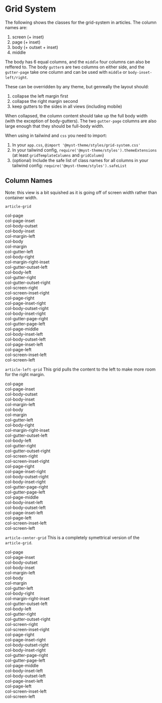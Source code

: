 
<Meta title="Components/Grid-System" />

# Grid System

The following shows the classes for the grid-system in articles.
The column names are:

1. screen (+ inset)
2. page (+ inset)
3. body (+ outset + inset)
4. middle

The body has 6 equal columns, and the `middle` four columns can also be reffered to. The body `gutter`s are two columns on either side, and the `gutter-page` take one column and can be used with `middle` or `body-inset-left/right`.

These can be overridden by any theme, but genreally the layout should:

1. collapse the left margin first
2. collapse the right margin second
3. keep gutters to the sides in all views (including mobile)

When collapsed, the column content should take up the full body width (with the exception of body-gutters). The two `gutter-page` columns are also large enough that they should be full-body width.

When using in tailwind and `css` you need to import:

1. In your `app.css`, `@import '@myst-theme/styles/grid-system.css'`
2. In your tailwind config, `require('@myst-theme/styles').themeExtensions` (at least `gridTemplateColumns` and `gridColumn`)
3. (optional) Include the safe list of class names for all columns in your tailwind config: `require('@myst-theme/styles').safeList`

## Column Names

Note: this view is a bit squished as it is going off of screen width rather than container width.

`article-grid`

<article className="article article-grid grid-gap">
  <div className="p-3 bg-gray-200 rounded col-page">col-page</div>
  <div className="p-3 bg-gray-200 rounded col-page-inset">col-page-inset</div>
  <div className="p-3 bg-gray-200 rounded col-body-outset">col-body-outset</div>
  <div className="p-3 bg-gray-200 rounded col-body-inset">col-body-inset</div>
  <div className="p-3 bg-gray-200 rounded col-margin-left">col-margin-left</div>
  <div className="p-3 bg-gray-200 rounded col-body">col-body</div>
  <div className="p-3 bg-gray-200 rounded col-margin">col-margin</div>
  <div className="p-3 bg-gray-200 rounded col-gutter-left">col-gutter-left</div>
  <div className="p-3 bg-gray-200 rounded col-body-right row-span-2">col-body-right</div>
  <div className="p-3 bg-gray-200 rounded col-margin-right-inset row-span-2">
    col-margin-right-inset
  </div>
  <div className="p-3 bg-gray-200 rounded col-gutter-outset-left">col-gutter-outset-left</div>
  <div className="p-3 bg-gray-200 rounded col-body-left row-span-2">col-body-left</div>
  <div className="p-3 bg-gray-200 rounded col-gutter-right">col-gutter-right</div>
  <div className="p-3 bg-gray-200 rounded col-gutter-outset-right">col-gutter-outset-right</div>
  <div className="p-3 bg-gray-200 rounded col-screen-right">col-screen-right</div>
  <div className="p-3 bg-gray-200 rounded col-screen-inset-right">col-screen-inset-right</div>
  <div className="p-3 bg-gray-200 rounded col-page-right">col-page-right</div>
  <div className="p-3 bg-gray-200 rounded col-page-inset-right">col-page-inset-right</div>
  <div className="p-3 bg-gray-200 rounded col-body-outset-right">col-body-outset-right</div>
  <div className="p-3 bg-gray-200 rounded col-body-inset-right">col-body-inset-right</div>
  <div className="p-3 bg-gray-200 rounded col-gutter-page-right row-span-2">
    col-gutter-page-right
  </div>
  <div className="p-3 bg-gray-200 rounded col-gutter-page-left row-span-2">
    col-gutter-page-left
  </div>
  <div className="p-3 bg-gray-200 rounded col-page-middle">col-page-middle</div>
  <div className="p-3 bg-gray-200 rounded col-body-inset-left">col-body-inset-left</div>
  <div className="p-3 bg-gray-200 rounded col-body-outset-left">col-body-outset-left</div>
  <div className="p-3 bg-gray-200 rounded col-page-inset-left">col-page-inset-left</div>
  <div className="p-3 bg-gray-200 rounded col-page-left">col-page-left</div>
  <div className="p-3 bg-gray-200 rounded col-screen-inset-left">col-screen-inset-left</div>
  <div className="p-3 bg-gray-200 rounded col-screen-left">col-screen-left</div>
</article>

`article-left-grid` This grid pulls the content to the left to make more room for the right margin.

<article className="article article-left-grid grid-gap">
  <div className="p-3 bg-gray-200 rounded col-page">col-page</div>
  <div className="p-3 bg-gray-200 rounded col-page-inset">col-page-inset</div>
  <div className="p-3 bg-gray-200 rounded col-body-outset">col-body-outset</div>
  <div className="p-3 bg-gray-200 rounded col-body-inset">col-body-inset</div>
  <div className="p-3 bg-gray-200 rounded col-margin-left">col-margin-left</div>
  <div className="p-3 bg-gray-200 rounded col-body">col-body</div>
  <div className="p-3 bg-gray-200 rounded col-margin">col-margin</div>
  <div className="p-3 bg-gray-200 rounded col-gutter-left">col-gutter-left</div>
  <div className="p-3 bg-gray-200 rounded col-body-right row-span-2">col-body-right</div>
  <div className="p-3 bg-gray-200 rounded col-margin-right-inset row-span-2">
    col-margin-right-inset
  </div>
  <div className="p-3 bg-gray-200 rounded col-gutter-outset-left">col-gutter-outset-left</div>
  <div className="p-3 bg-gray-200 rounded col-body-left row-span-2">col-body-left</div>
  <div className="p-3 bg-gray-200 rounded col-gutter-right">col-gutter-right</div>
  <div className="p-3 bg-gray-200 rounded col-gutter-outset-right">col-gutter-outset-right</div>
  <div className="p-3 bg-gray-200 rounded col-screen-right">col-screen-right</div>
  <div className="p-3 bg-gray-200 rounded col-screen-inset-right">col-screen-inset-right</div>
  <div className="p-3 bg-gray-200 rounded col-page-right">col-page-right</div>
  <div className="p-3 bg-gray-200 rounded col-page-inset-right">col-page-inset-right</div>
  <div className="p-3 bg-gray-200 rounded col-body-outset-right">col-body-outset-right</div>
  <div className="p-3 bg-gray-200 rounded col-body-inset-right">col-body-inset-right</div>
  <div className="p-3 bg-gray-200 rounded col-gutter-page-right row-span-2">
    col-gutter-page-right
  </div>
  <div className="p-3 bg-gray-200 rounded col-gutter-page-left row-span-2">
    col-gutter-page-left
  </div>
  <div className="p-3 bg-gray-200 rounded col-page-middle">col-page-middle</div>
  <div className="p-3 bg-gray-200 rounded col-body-inset-left">col-body-inset-left</div>
  <div className="p-3 bg-gray-200 rounded col-body-outset-left">col-body-outset-left</div>
  <div className="p-3 bg-gray-200 rounded col-page-inset-left">col-page-inset-left</div>
  <div className="p-3 bg-gray-200 rounded col-page-left">col-page-left</div>
  <div className="p-3 bg-gray-200 rounded col-screen-inset-left">col-screen-inset-left</div>
  <div className="p-3 bg-gray-200 rounded col-screen-left">col-screen-left</div>
</article>

`article-center-grid` This is a completely symettrical version of the `article-grid`.

<article className="article article-center-grid grid-gap">
  <div className="p-3 bg-gray-200 rounded col-page">col-page</div>
  <div className="p-3 bg-gray-200 rounded col-page-inset">col-page-inset</div>
  <div className="p-3 bg-gray-200 rounded col-body-outset">col-body-outset</div>
  <div className="p-3 bg-gray-200 rounded col-body-inset">col-body-inset</div>
  <div className="p-3 bg-gray-200 rounded col-margin-left">col-margin-left</div>
  <div className="p-3 bg-gray-200 rounded col-body">col-body</div>
  <div className="p-3 bg-gray-200 rounded col-margin">col-margin</div>
  <div className="p-3 bg-gray-200 rounded col-gutter-left">col-gutter-left</div>
  <div className="p-3 bg-gray-200 rounded col-body-right row-span-2">col-body-right</div>
  <div className="p-3 bg-gray-200 rounded col-margin-right-inset row-span-2">
    col-margin-right-inset
  </div>
  <div className="p-3 bg-gray-200 rounded col-gutter-outset-left">col-gutter-outset-left</div>
  <div className="p-3 bg-gray-200 rounded col-body-left row-span-2">col-body-left</div>
  <div className="p-3 bg-gray-200 rounded col-gutter-right">col-gutter-right</div>
  <div className="p-3 bg-gray-200 rounded col-gutter-outset-right">col-gutter-outset-right</div>
  <div className="p-3 bg-gray-200 rounded col-screen-right">col-screen-right</div>
  <div className="p-3 bg-gray-200 rounded col-screen-inset-right">col-screen-inset-right</div>
  <div className="p-3 bg-gray-200 rounded col-page-right">col-page-right</div>
  <div className="p-3 bg-gray-200 rounded col-page-inset-right">col-page-inset-right</div>
  <div className="p-3 bg-gray-200 rounded col-body-outset-right">col-body-outset-right</div>
  <div className="p-3 bg-gray-200 rounded col-body-inset-right">col-body-inset-right</div>
  <div className="p-3 bg-gray-200 rounded col-gutter-page-right row-span-2">
    col-gutter-page-right
  </div>
  <div className="p-3 bg-gray-200 rounded col-gutter-page-left row-span-2">
    col-gutter-page-left
  </div>
  <div className="p-3 bg-gray-200 rounded col-page-middle">col-page-middle</div>
  <div className="p-3 bg-gray-200 rounded col-body-inset-left">col-body-inset-left</div>
  <div className="p-3 bg-gray-200 rounded col-body-outset-left">col-body-outset-left</div>
  <div className="p-3 bg-gray-200 rounded col-page-inset-left">col-page-inset-left</div>
  <div className="p-3 bg-gray-200 rounded col-page-left">col-page-left</div>
  <div className="p-3 bg-gray-200 rounded col-screen-inset-left">col-screen-inset-left</div>
  <div className="p-3 bg-gray-200 rounded col-screen-left">col-screen-left</div>
</article>
